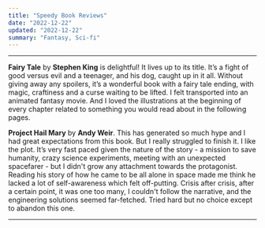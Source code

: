```yaml
---
title: "Speedy Book Reviews"
date: "2022-12-22"
updated: "2022-12-22"
summary: "Fantasy, Sci-fi"
---
```


---

**Fairy Tale** by **Stephen King** is delightful! It lives up to its title. It’s a fight of good versus evil and a teenager, and his dog, caught up in it all. Without giving away any spoilers, it’s a wonderful book with a fairy tale ending, with magic, craftiness and a curse waiting to be lifted. I felt transported into an animated fantasy movie. And I loved the illustrations at the beginning of every chapter related to something you would read about in the following pages.

**Project Hail Mary** by **Andy Weir**. This has generated so much hype and I had great expectations from this book. But I really struggled to finish it. I like the plot. It’s very fast paced given the nature of the story - a mission to save humanity, crazy science experiments, meeting with an unexpected spacefarer - but I didn't grow any attachment towards the protagonist. Reading his story of how he came to be all alone in space made me think he lacked a lot of self-awareness which felt off-putting. Crisis after crisis, after a certain point, it was one too many, I couldn't follow the narrative, and the engineering solutions seemed far-fetched. Tried hard but no choice except to abandon this one.

---
